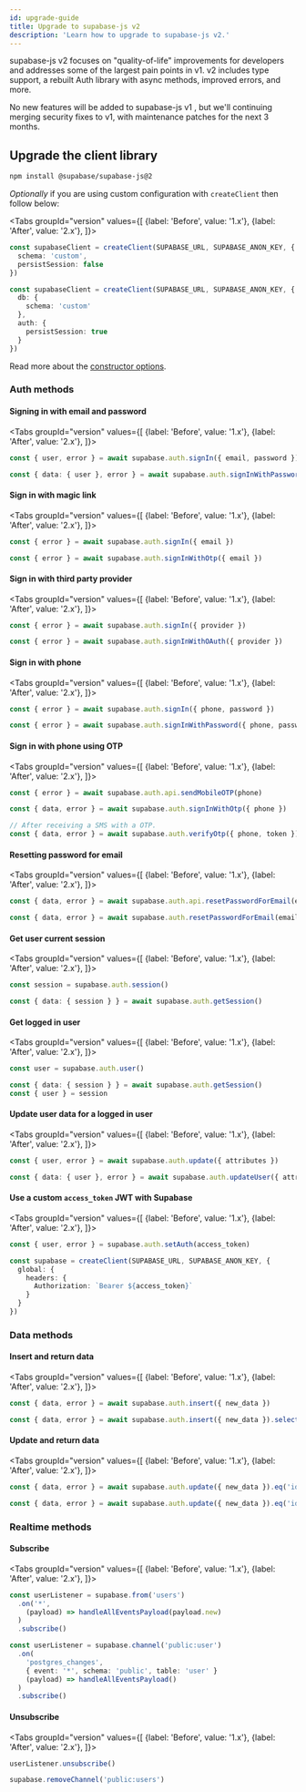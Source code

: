 ```yaml
---
id: upgrade-guide
title: Upgrade to supabase-js v2
description: 'Learn how to upgrade to supabase-js v2.'
---
```



supabase-js v2 focuses on "quality-of-life" improvements for developers and addresses some of the largest pain points in v1. v2 includes type support, a rebuilt Auth library with async methods, improved errors, and more.

No new features will be added to supabase-js v1 , but we'll continuing merging security fixes to v1, with maintenance patches for the next 3 months.

## Upgrade the client library


```sh
npm install @supabase/supabase-js@2
```

*Optionally* if you are using custom configuration with `createClient` then follow below:

<Tabs
  groupId="version"
  values={[
    {label: 'Before', value: '1.x'},
    {label: 'After', value: '2.x'},
  ]}>

<TabItem value="1.x">

```ts title="src/supabaseClient.ts"
const supabaseClient = createClient(SUPABASE_URL, SUPABASE_ANON_KEY, {
  schema: 'custom',
  persistSession: false
})
```
</TabItem>

<TabItem value="2.x">

```ts title="src/supabaseClient.ts"
const supabaseClient = createClient(SUPABASE_URL, SUPABASE_ANON_KEY, {
  db: {
    schema: 'custom'
  },
  auth: {
    persistSession: true
  }
})
```
</TabItem>
</Tabs>

Read more about the [constructor options](/docs/reference/javascript/release-notes#explicit-constructor-options).

### Auth methods

#### Signing in with email and password
<Tabs
  groupId="version"
  values={[
    {label: 'Before', value: '1.x'},
    {label: 'After', value: '2.x'},
  ]}>

<TabItem value="1.x">

```ts
const { user, error } = await supabase.auth.signIn({ email, password })
```
</TabItem>

<TabItem value="2.x">

```ts
const { data: { user }, error } = await supabase.auth.signInWithPassword({ email, password })
```
</TabItem>
</Tabs>

#### Sign in with magic link
<Tabs
  groupId="version"
  values={[
    {label: 'Before', value: '1.x'},
    {label: 'After', value: '2.x'},
  ]}>

<TabItem value="1.x">

```ts
const { error } = await supabase.auth.signIn({ email })
```
</TabItem>

<TabItem value="2.x">

```ts
const { error } = await supabase.auth.signInWithOtp({ email })
```
</TabItem>
</Tabs>

#### Sign in with third party provider
<Tabs
  groupId="version"
  values={[
    {label: 'Before', value: '1.x'},
    {label: 'After', value: '2.x'},
  ]}>

<TabItem value="1.x">

```ts
const { error } = await supabase.auth.signIn({ provider })
```
</TabItem>

<TabItem value="2.x">

```ts
const { error } = await supabase.auth.signInWithOAuth({ provider })
```
</TabItem>
</Tabs>

#### Sign in with phone
<Tabs
  groupId="version"
  values={[
    {label: 'Before', value: '1.x'},
    {label: 'After', value: '2.x'},
  ]}>

<TabItem value="1.x">

```ts
const { error } = await supabase.auth.signIn({ phone, password })
```
</TabItem>

<TabItem value="2.x">

```ts
const { error } = await supabase.auth.signInWithPassword({ phone, password })
```
</TabItem>
</Tabs>

#### Sign in with phone using OTP
<Tabs
  groupId="version"
  values={[
    {label: 'Before', value: '1.x'},
    {label: 'After', value: '2.x'},
  ]}>

<TabItem value="1.x">

```ts
const { error } = await supabase.auth.api.sendMobileOTP(phone)
```
</TabItem>

<TabItem value="2.x">

```ts
const { data, error } = await supabase.auth.signInWithOtp({ phone })

// After receiving a SMS with a OTP.
const { data, error } = await supabase.auth.verifyOtp({ phone, token })
```
</TabItem>
</Tabs>

#### Resetting password for email
<Tabs
  groupId="version"
  values={[
    {label: 'Before', value: '1.x'},
    {label: 'After', value: '2.x'},
  ]}>

<TabItem value="1.x">

```ts
const { data, error } = await supabase.auth.api.resetPasswordForEmail(email)
```
</TabItem>

<TabItem value="2.x">

```ts
const { data, error } = await supabase.auth.resetPasswordForEmail(email)
```
</TabItem>
</Tabs>

#### Get user current session
<Tabs
  groupId="version"
  values={[
    {label: 'Before', value: '1.x'},
    {label: 'After', value: '2.x'},
  ]}>

<TabItem value="1.x">

```ts
const session = supabase.auth.session()
```
</TabItem>

<TabItem value="2.x">

```ts
const { data: { session } } = await supabase.auth.getSession()
```
</TabItem>
</Tabs>

#### Get logged in user
<Tabs
  groupId="version"
  values={[
    {label: 'Before', value: '1.x'},
    {label: 'After', value: '2.x'},
  ]}>

<TabItem value="1.x">

```ts
const user = supabase.auth.user()
```
</TabItem>

<TabItem value="2.x">

```ts
const { data: { session } } = await supabase.auth.getSession()
const { user } = session
```
</TabItem>
</Tabs>

#### Update user data for a logged in user
<Tabs
  groupId="version"
  values={[
    {label: 'Before', value: '1.x'},
    {label: 'After', value: '2.x'},
  ]}>

<TabItem value="1.x">

```ts
const { user, error } = await supabase.auth.update({ attributes })
```
</TabItem>

<TabItem value="2.x">

```ts
const { data: { user }, error } = await supabase.auth.updateUser({ attributes })
```
</TabItem>
</Tabs>

#### Use a custom `access_token` JWT with Supabase

<Tabs
  groupId="version"
  values={[
    {label: 'Before', value: '1.x'},
    {label: 'After', value: '2.x'},
  ]}>

<TabItem value="1.x">

```ts
const { user, error } = supabase.auth.setAuth(access_token)
```
</TabItem>

<TabItem value="2.x">

```ts
const supabase = createClient(SUPABASE_URL, SUPABASE_ANON_KEY, {
  global: { 
    headers: {
      Authorization: `Bearer ${access_token}`
    }
  }
})
```
</TabItem>
</Tabs>

### Data methods

#### Insert and return data

<Tabs
  groupId="version"
  values={[
    {label: 'Before', value: '1.x'},
    {label: 'After', value: '2.x'},
  ]}>

<TabItem value="1.x">

```ts
const { data, error } = await supabase.auth.insert({ new_data })
```
</TabItem>

<TabItem value="2.x">

```ts
const { data, error } = await supabase.auth.insert({ new_data }).select()
```
</TabItem>
</Tabs>

#### Update and return data

<Tabs
  groupId="version"
  values={[
    {label: 'Before', value: '1.x'},
    {label: 'After', value: '2.x'},
  ]}>

<TabItem value="1.x">

```ts
const { data, error } = await supabase.auth.update({ new_data }).eq('id', id)
```
</TabItem>

<TabItem value="2.x">

```ts
const { data, error } = await supabase.auth.update({ new_data }).eq('id', id).select()
```
</TabItem>
</Tabs>

### Realtime methods

#### Subscribe

<Tabs
  groupId="version"
  values={[
    {label: 'Before', value: '1.x'},
    {label: 'After', value: '2.x'},
  ]}>

<TabItem value="1.x">

```ts
const userListener = supabase.from('users')
  .on('*', 
    (payload) => handleAllEventsPayload(payload.new)
  )
  .subscribe()
```
</TabItem>

<TabItem value="2.x">

```ts
const userListener = supabase.channel('public:user')
  .on(
    'postgres_changes',
    { event: '*', schema: 'public', table: 'user' }
    (payload) => handleAllEventsPayload()
  )
  .subscribe()
```
</TabItem>
</Tabs>

#### Unsubscribe

<Tabs
  groupId="version"
  values={[
    {label: 'Before', value: '1.x'},
    {label: 'After', value: '2.x'},
  ]}>

<TabItem value="1.x">

```ts
userListener.unsubscribe()
```
</TabItem>

<TabItem value="2.x">

```ts
supabase.removeChannel('public:users')
```
</TabItem>
</Tabs>